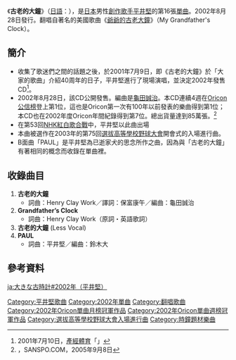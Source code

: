 {{Infobox song
| name       = 爺爺的古老大鐘<br />{{lang|ja|大きな古時計}}
| type       = single
<!-- 未知參數值 | type       = [[單曲|單曲CD]] -->
| artist     = [[平井堅|平井堅]]
| from_album = [[LIFE_is...|LIFE is...]]
| released   = 2002年8月28日
| recorded   = 
| genre      = [[J-POP|J-POP]]
| length     = 
| label      = [[DefSTAR_Records|DefSTAR Records]]
| producer   = 平井堅
| chart_position = * 週間最高排行第1位（[[Oricon公信榜|Oricon]]）
* 週間最高排行第1位（[[COUNT_DOWN_TV|CDTV]]）
* 2002年度年間第7位（[[Oricon公信榜|Oricon]]）
| certification = * 三白金（[[日本唱片協會|日本唱片協會]]）
* 第17回[[日本金唱片大獎|日本金唱片大獎]]Song of the Year
| prev_title = [[Strawberry_Sex|Strawberry Sex]]
| prev_year  = 2002
| next_title = [[Ring_(平井堅單曲)|Ring]]
| next_year  = 2002
}}
《'''古老的大鐘'''》（[[日語|日語]]：{{lang|ja|{{ruby|大|おお}}きな{{ruby|古時計|ふるどけい}}}}），是[[日本|日本]]男性[[創作歌手|創作歌手]][[平井堅|平井堅]]的第16張[[單曲|單曲]]。2002年8月28日發行。翻唱自著名的美國歌曲《[[爺爺的古老大鐘|爺爺的古老大鐘]]》（My Grandfather's Clock）。

==簡介==
*收集了歌迷們之間的話題之後，於2001年7月9日，即《古老的大鐘》於「大家的歌曲」介紹40周年的日子，平井堅進行了現場演唱，並決定2002年發售CD<ref>2001年7月10日，[[產經體育|產經體育]]「{{lang|ja|R&Bの貴公子原点に帰る 平井堅 童謡『大きな古時計』CD化}}」</ref>。
*2002年8月28日，該CD公開發售。編曲是[[龜田誠治|龜田誠治]]。本CD連續4週在[[Oricon公信榜|Oricon公信榜]]登上第1位，這也是Oricon第一次有100年以前發表的樂曲得到第1位；本CD也在2002年度Oricon年間紀錄得到第7位。總出貨量達到85萬張。<ref>[https://web.archive.org/web/20051224172958/http://www.sanspo.com/geino/top/gt200509/gt2005090801.html {{lang|ja|平井堅、全シングル収録の初ベストアルバムが発売決定！}}]，SANSPO.COM，2005年9月8日</ref>
*在第53回[[NHK紅白歌合戰|NHK紅白歌合戰]]中，平井堅以此曲出場
*本曲被選作在2003年的第75回[[選拔高等學校野球大會|選拔高等學校野球大會]]開會式的入場進行曲。
*B面曲「PAUL」是平井堅為已逝家犬的思念所作之曲，因為與「古老的大鐘」有著相同的概念而收錄在單曲裡。

== 收錄曲目 ==
#'''古老的大鐘'''
#*詞曲：Henry Clay Work／譯詞：保富康午／編曲：龜田誠治
#'''Grandfather’s Clock'''
#*詞曲：Henry Clay Work（原詞・英語歌詞）
#'''古老的大鐘''' (Less Vocal)
#'''PAUL'''
#*詞曲：平井堅／編曲：鈴木大

== 參考資料 ==
{{reflist}}

{{平井堅}}
{{Oricon單曲月榜冠軍 (2000年代前期)|2002年9月}}
{{Oricon單曲週榜冠軍 (2002年)|2002年9月9日—9月30日，共4週}}
{{選拔高等學校野球大會入場進行曲}}

{{DEFAULTSORT:Oki na Furudokei}}
[[Category:平井堅歌曲|Category:平井堅歌曲]]
[[Category:2002年單曲|Category:2002年單曲]]
[[Category:翻唱歌曲|Category:翻唱歌曲]]
[[Category:2002年Oricon單曲月榜冠軍作品|Category:2002年Oricon單曲月榜冠軍作品]]
[[Category:2002年Oricon單曲週榜冠軍作品|Category:2002年Oricon單曲週榜冠軍作品]]
[[Category:選拔高等學校野球大會入場進行曲|Category:選拔高等學校野球大會入場進行曲]]
[[Category:時鐘題材樂曲|Category:時鐘題材樂曲]]

[[ja:大きな古時計#2002年（平井堅）|ja:大きな古時計#2002年（平井堅）]]